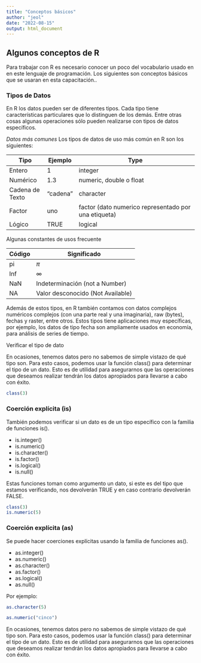 ```yaml
---
title: "Conceptos básicos"
author: "jeol"
date: "2022-08-15"
output: html_document
---
```


## Algunos conceptos de R {.tabset}

Para trabajar con R es necesario conocer un poco del vocabulario usado en en este lenguaje de programación. Los siguientes son conceptos básicos que se usaran en esta capacitación..

### Tipos de Datos

En R los datos pueden ser de diferentes tipos. Cada tipo tiene características particulares que lo distinguen de los demás. Entre otras cosas algunas operaciones sólo pueden realizarse con tipos de datos específicos.

*Datos más comunes*
Los tipos de datos de uso más común en R son los siguientes:

| Tipo            | Ejemplo     | Type                                                |
|-----------------|-------------|-----------------------------------------------------|
| Entero          | 1           | integer                                             |
| Numérico        | 1.3         | numeric, double o float                             |
| Cadena de Texto | "cadena"    | character                                           |
| Factor          | uno         | factor (dato numerico representado por una etiqueta)|
| Lógico          | TRUE        | logical                                             | 

Algunas constantes de usos frecuente

| Código          | Significado                       |
|-----------------|-----------------------------------|
| pi              | $\pi$                             |
| Inf             | $\infty$                          |
| NaN             | Indeterminación (not a Number)    |
| NA              | Valor desconocido (Not Available) |

Además de estos tipos, en R también contamos con datos complejos numéricos complejos (con una parte real y una imaginaria), raw (bytes), fechas y raster, entre otros. Estos tipos tiene aplicaciones muy específicas, por ejemplo, los datos de tipo fecha son ampliamente usados en economía, para análisis de series de tiempo.


Verificar el tipo de dato

En ocasiones, tenemos datos pero no sabemos de simple vistazo de qué tipo son. Para esto casos, podemos usar la función class() para determinar el tipo de un dato. Esto es de utilidad para asegurarnos que las operaciones que deseamos realizar tendrán los datos apropiados para llevarse a cabo con éxito.

```r
class(3)

```

### Coerción explícita (is)

También podemos verificar si un dato es de un tipo específico con la familia de funciones is().

- is.integer()
- is.numeric()
- is.character()
- is.factor()
- is.logical()
- is.null()

Estas funciones toman como argumento un dato, si este es del tipo que estamos verificando, nos devolverán TRUE y en caso contrario devolverán FALSE.

```r
class(3)
is.numeric(5)

```

### Coerción explícita (as)

Se puede hacer coerciones explícitas usando la familia de funciones as().

- as.integer()
- as.numeric()
- as.character()
- as.factor()
- as.logical()
- as.null()

Por ejemplo:

```r
as.character(5)

as.numeric("cinco")

```

En ocasiones, tenemos datos pero no sabemos de simple vistazo de qué tipo son. Para esto casos, podemos usar la función class() para determinar el tipo de un dato. Esto es de utilidad para asegurarnos que las operaciones que deseamos realizar tendrán los datos apropiados para llevarse a cabo con éxito.
